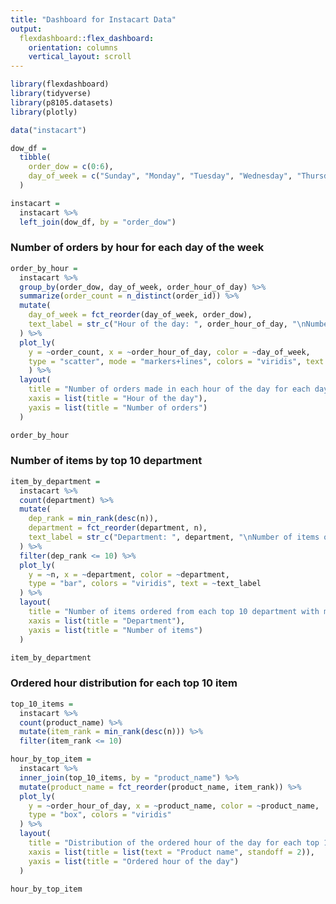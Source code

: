 ```yaml
---
title: "Dashboard for Instacart Data"
output: 
  flexdashboard::flex_dashboard:
    orientation: columns
    vertical_layout: scroll
---
```


```r
library(flexdashboard)
library(tidyverse)
library(p8105.datasets)
library(plotly)
```

```r
data("instacart")

dow_df = 
  tibble(
    order_dow = c(0:6),
    day_of_week = c("Sunday", "Monday", "Tuesday", "Wednesday", "Thursday", "Friday", "Saturday")
  )

instacart = 
  instacart %>% 
  left_join(dow_df, by = "order_dow")
```


### Number of orders by hour for each day of the week

```r
order_by_hour = 
  instacart %>% 
  group_by(order_dow, day_of_week, order_hour_of_day) %>% 
  summarize(order_count = n_distinct(order_id)) %>% 
  mutate(
    day_of_week = fct_reorder(day_of_week, order_dow),
    text_label = str_c("Hour of the day: ", order_hour_of_day, "\nNumber of orders: ", order_count)
  ) %>% 
  plot_ly(
    y = ~order_count, x = ~order_hour_of_day, color = ~day_of_week,
    type = "scatter", mode = "markers+lines", colors = "viridis", text = ~text_label, alpha = .5
    ) %>% 
  layout(
    title = "Number of orders made in each hour of the day for each day of the week",
    xaxis = list(title = "Hour of the day"),
    yaxis = list(title = "Number of orders")
  )

order_by_hour
```


### Number of items by top 10 department

```r
item_by_department = 
  instacart %>% 
  count(department) %>% 
  mutate(
    dep_rank = min_rank(desc(n)),
    department = fct_reorder(department, n),
    text_label = str_c("Department: ", department, "\nNumber of items ordered: ", n)
  ) %>% 
  filter(dep_rank <= 10) %>% 
  plot_ly(
    y = ~n, x = ~department, color = ~department,
    type = "bar", colors = "viridis", text = ~text_label
  ) %>% 
  layout(
    title = "Number of items ordered from each top 10 department with most items sold (1-10 from the right)",
    xaxis = list(title = "Department"),
    yaxis = list(title = "Number of items")
  )

item_by_department
```


### Ordered hour distribution for each top 10 item

```r
top_10_items = 
  instacart %>% 
  count(product_name) %>% 
  mutate(item_rank = min_rank(desc(n))) %>% 
  filter(item_rank <= 10)

hour_by_top_item = 
  instacart %>% 
  inner_join(top_10_items, by = "product_name") %>% 
  mutate(product_name = fct_reorder(product_name, item_rank)) %>% 
  plot_ly(
    y = ~order_hour_of_day, x = ~product_name, color = ~product_name,
    type = "box", colors = "viridis"
  ) %>% 
  layout(
    title = "Distribution of the ordered hour of the day for each top 10 best-selling item (1-10 from the left)",
    xaxis = list(title = list(text = "Product name", standoff = 2)),
    yaxis = list(title = "Ordered hour of the day")
  )

hour_by_top_item
```

